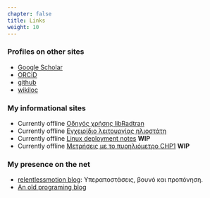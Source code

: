 ```yaml
---
chapter: false
title: Links
weight: 10
---
```



### Profiles on other sites

- [Google Scholar](https://scholar.google.com/citations?hl=en&user=Eadj2xEAAAAJ)
- [ORCiD](https://orcid.org/0000-0002-5199-4119)
- [github](https://github.com/thanasisn)
- [wikiloc](https://www.wikiloc.com/wikiloc/user.do?id=3060792)


### My informational sites

- Currently offline [Οδηγός χρήσης libRadtran](https://libradtran-guide-thanasisn.netlify.app/)
- Currently offline [Εγχειρίδιο λειτουργίας ηλιοστάτη](https://lap-tracker-manual-thanasisn.netlify.app/)
- Currently offline [Linux deployment notes](https://deploy-notes-thanasisn.netlify.app/) **WIP**
- Currently offline [Μετρήσεις με το πυρηλιόμετρο CHP1](https://chp1-measurements-guide-thanasisn.netlify.app/) **WIP**


### My presence on the net

- [relentlessmotion blog](https://relentlessmotion.blogspot.com/):
   Υπεραποστάσεις, βουνό και προπόνηση.
- [An old programing blog](https://programmingandmorestuff.blogspot.com/)
